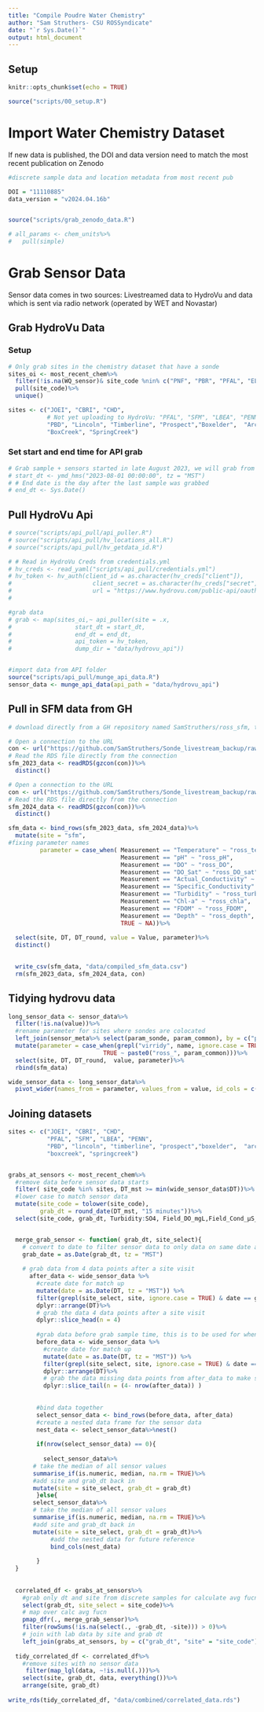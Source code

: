 ```yaml
---
title: "Compile Poudre Water Chemistry"
author: "Sam Struthers- CSU ROSSyndicate"
date: "`r Sys.Date()`"
output: html_document
---
```


## Setup
```r
knitr::opts_chunk$set(echo = TRUE)

source("scripts/00_setup.R")

```

# Import Water Chemistry Dataset
 If new data is published, the DOI and data version need to match the most recent publication on Zenodo

```r

#discrete sample data and location metadata from most recent pub

DOI = "11110885"
data_version = "v2024.04.16b"


source("scripts/grab_zenodo_data.R")

# all_params <- chem_units%>%
#   pull(simple)
```

# Grab Sensor Data
Sensor data comes in two sources: Livestreamed data to HydroVu and data which is sent via radio network (operated by WET and Novastar)

## Grab HydroVu Data

### Setup

```r

# Only grab sites in the chemistry dataset that have a sonde
sites_oi <- most_recent_chem%>%
  filter(!is.na(WQ_sensor)& site_code %nin% c("PNF", "PBR", "PFAL", "ELC", "SFM", "legacy") )%>%
  pull(site_code)%>%
  unique()

sites <- c("JOEI", "CBRI", "CHD", 
           # Not yet uploading to HydroVu: "PFAL", "SFM", "LBEA", "PENN", 
           "PBD", "Lincoln", "Timberline", "Prospect","Boxelder",  "Archery", 
           "BoxCreek", "SpringCreek")

```

### Set start and end time for API grab
```r

# Grab sample + sensors started in late August 2023, we will grab from the start of the month to be safe
# start_dt <- ymd_hms("2023-08-01 00:00:00", tz = "MST")
# # End date is the day after the last sample was grabbed
# end_dt <- Sys.Date()

```
## Pull HydroVu Api

```r
# source("scripts/api_pull/api_puller.R")
# source("scripts/api_pull/hv_locations_all.R")
# source("scripts/api_pull/hv_getdata_id.R")

# # Read in HydroVu Creds from credentials.yml
# hv_creds <- read_yaml("scripts/api_pull/credentials.yml")
# hv_token <- hv_auth(client_id = as.character(hv_creds["client"]),
#                       client_secret = as.character(hv_creds["secret"]),
#                       url = "https://www.hydrovu.com/public-api/oauth/token")
# 

#grab data
# grab <- map(sites_oi,~ api_puller(site = .x,
#                  start_dt = start_dt,
#                  end_dt = end_dt, 
#                  api_token = hv_token,
#                  dump_dir = "data/hydrovu_api"))


#import data from API folder
source("scripts/api_pull/munge_api_data.R")
sensor_data <- munge_api_data(api_path = "data/hydrovu_api")

```
## Pull in SFM data from GH

```r
# download directly from a GH repository named SamStruthers/ross_sfm, this is a public repo where I backup the livestreaming data from SFM

# Open a connection to the URL
con <- url("https://github.com/SamStruthers/Sonde_livestream_backup/raw/main/data/archive/SF_data_archive2023.RDS", "rb")
# Read the RDS file directly from the connection
sfm_2023_data <- readRDS(gzcon(con))%>%
  distinct()

# Open a connection to the URL
con <- url("https://github.com/SamStruthers/Sonde_livestream_backup/raw/main/data/SF_data_archive2024.RDS", "rb")
# Read the RDS file directly from the connection
sfm_2024_data <- readRDS(gzcon(con))%>%
  distinct()

sfm_data <- bind_rows(sfm_2023_data, sfm_2024_data)%>%
  mutate(site = "sfm", 
#fixing parameter names
         parameter = case_when( Measurement == "Temperature" ~ "ross_temp",
                                Measurement == "pH" ~ "ross_pH",
                                Measurement == "DO" ~ "ross_DO",
                                Measurement == "DO_Sat" ~ "ross_DO_sat",
                                Measurement == "Actual_Conductivity" ~ "ross_turb",
                                Measurement == "Specific_Conductivity" ~ "ross_spec_cond",
                                Measurement == "Turbidity" ~ "ross_turb",
                                Measurement == "Chl-a" ~ "ross_chla",
                                Measurement == "FDOM" ~ "ross_FDOM",
                                Measurement == "Depth" ~ "ross_depth",
                                TRUE ~ NA))%>%
        
  select(site, DT, DT_round, value = Value, parameter)%>%
  distinct()
  

  write_csv(sfm_data, "data/compiled_sfm_data.csv")
  rm(sfm_2023_data, sfm_2024_data, con)
```



## Tidying hydrovu data

```r

long_sensor_data <- sensor_data%>%
  filter(!is.na(value))%>%
  #rename parameter for sites where sondes are colocated
  left_join(sensor_meta%>% select(param_sonde, param_common), by = c("parameter" = "param_sonde"))%>%
  mutate(parameter = case_when(grepl("virridy", name, ignore.case = TRUE) ~ paste0("virridy_", param_common),
                           TRUE ~ paste0("ross_", param_common)))%>% 
  select(site, DT, DT_round,  value, parameter)%>%
  rbind(sfm_data)

wide_sensor_data <- long_sensor_data%>%
  pivot_wider(names_from = parameter, values_from = value, id_cols = c(site, DT))


```

## Joining datasets

```r

sites <- c("JOEI", "CBRI", "CHD", 
           "PFAL", "SFM", "LBEA", "PENN", 
           "PBD", "lincoln", "timberline", "prospect","boxelder",  "archery", 
           "boxcreek", "springcreek")


grabs_at_sensors <- most_recent_chem%>%
  #remove data before sensor data starts
  filter( site_code %in% sites, DT_mst >= min(wide_sensor_data$DT))%>%
  #lower case to match sensor data
  mutate(site_code = tolower(site_code), 
         grab_dt = round_date(DT_mst, "15 minutes"))%>%
  select(site_code, grab_dt, Turbidity:SO4, Field_DO_mgL,Field_Cond_µS_cm,Field_Temp_C )


  merge_grab_sensor <- function( grab_dt, site_select){
    # convert to date to filter sensor data to only data on same date as sample
    grab_date = as.Date(grab_dt, tz = "MST")
    
    # grab data from 4 data points after a site visit
      after_data <- wide_sensor_data %>%
        #create date for match up
        mutate(date = as.Date(DT, tz = "MST")) %>%
        filter(grepl(site_select, site, ignore.case = TRUE) & date == grab_date & DT > grab_dt )%>%
        dplyr::arrange(DT)%>%
        # grab the data 4 data points after a site visit
        dplyr::slice_head(n = 4)
      
        #grab data before grab sample time, this is to be used for when a sonde was pulled, essentially reference data prior to the sonde being pulled rather than after
        before_data <- wide_sensor_data %>%
          #create date for match up
          mutate(date = as.Date(DT, tz = "MST")) %>%
          filter(grepl(site_select, site, ignore.case = TRUE) & date == grab_date & DT < grab_dt )%>%
          dplyr::arrange(DT)%>%
          # grab the data missing data points from after_data to make sure we have 4 data points
          dplyr::slice_tail(n = (4- nrow(after_data)) )
    
        
        #bind data together
        select_sensor_data <- bind_rows(before_data, after_data)
        #create a nested data frame for the sensor data
        nest_data <- select_sensor_data%>%nest()
        
        if(nrow(select_sensor_data) == 0){
          
          select_sensor_data%>%
       # take the median of all sensor values
       summarise_if(is.numeric, median, na.rm = TRUE)%>%
       #add site and grab_dt back in
       mutate(site = site_select, grab_dt = grab_dt)
        }else{
       select_sensor_data%>%
       # take the median of all sensor values
       summarise_if(is.numeric, median, na.rm = TRUE)%>%
       #add site and grab_dt back in
       mutate(site = site_select, grab_dt = grab_dt)%>%
            #add the nested data for future reference
            bind_cols(nest_data)
      
        }
  }
    
      
  correlated_df <- grabs_at_sensors%>%
    #grab only dt and site from discrete samples for calculate avg fucn
    select(grab_dt, site_select = site_code)%>%
    # map over calc avg fucn
    pmap_dfr(., merge_grab_sensor)%>%
    filter(rowSums(!is.na(select(., -grab_dt, -site))) > 0)%>%
    # join with lab data by site and grab dt
    left_join(grabs_at_sensors, by = c("grab_dt", "site" = "site_code"))
  
  tidy_correlated_df <- correlated_df%>%
    #remove sites with no sensor data
     filter(map_lgl(data, ~!is.null(.)))%>%
    select(site, grab_dt, data, everything())%>%
    arrange(site, grab_dt)
  
write_rds(tidy_correlated_df, "data/combined/correlated_data.rds")
```





